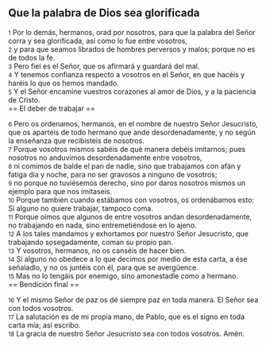 == Que la palabra de Dios sea glorificada ==

{{anchor|1}} <small>1</small> Por lo demás, hermanos, orad por nosotros, para que la palabra del Señor corra y sea glorificada, así como lo fue entre vosotros,<br>
{{anchor|2}} <small>2</small> y para que seamos librados de hombres perversos y malos; porque no es de todos la fe.<br>
{{anchor|3}} <small>3</small> Pero fiel es el Señor, que os afirmará y guardará del mal.<br>
{{anchor|4}} <small>4</small> Y tenemos confianza respecto a vosotros en el Señor, en que hacéis y haréis lo que os hemos mandado.<br>
{{anchor|5}} <small>5</small> Y el Señor encamine vuestros corazones al amor de Dios, y a la paciencia de Cristo.<br>
== El deber de trabajar ==

{{anchor|6}} <small>6</small> Pero os ordenamos, hermanos, en el nombre de nuestro Señor Jesucristo, que os apartéis de todo hermano que ande desordenadamente, y no según la enseñanza que recibisteis de nosotros.<br>
{{anchor|7}} <small>7</small> Porque vosotros mismos sabéis de qué manera debéis imitarnos; pues nosotros no anduvimos desordenadamente entre vosotros,<br>
{{anchor|8}} <small>8</small> ni comimos de balde el pan de nadie, sino que trabajamos con afán y fatiga día y noche, para no ser gravosos a ninguno de vosotros;<br>
{{anchor|9}} <small>9</small> no porque no tuviésemos derecho, sino por daros nosotros mismos un ejemplo para que nos imitaseis.<br>
{{anchor|10}} <small>10</small> Porque también cuando estábamos con vosotros, os ordenábamos esto: Si alguno no quiere trabajar, tampoco coma.<br>
{{anchor|11}} <small>11</small> Porque oímos que algunos de entre vosotros andan desordenadamente, no trabajando en nada, sino entremetiéndose en lo ajeno.<br>
{{anchor|12}} <small>12</small> A los tales mandamos y exhortamos por nuestro Señor Jesucristo, que trabajando sosegadamente, coman su propio pan.<br>
{{anchor|13}} <small>13</small> Y vosotros, hermanos, no os canséis de hacer bien.<br>
{{anchor|14}} <small>14</small> Si alguno no obedece a lo que decimos por medio de esta carta, a ése señaladlo, y no os juntéis con él, para que se avergüence.<br>
{{anchor|15}} <small>15</small> Mas no lo tengáis por enemigo, sino amonestadle como a hermano.<br>
== Bendición final ==

{{anchor|16}} <small>16</small> Y el mismo Señor de paz os dé siempre paz en toda manera. El Señor sea con todos vosotros.<br>
{{anchor|17}} <small>17</small> La salutación es de mi propia mano, de Pablo, que es el signo en toda carta mía; así escribo.<br>
{{anchor|18}} <small>18</small> La gracia de nuestro Señor Jesucristo sea con todos vosotros. Amén.<br>
